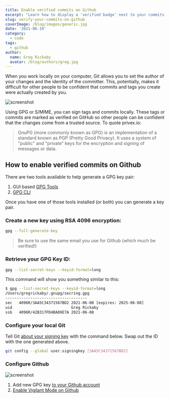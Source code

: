 ```yaml
---
title: Enable verified commits on Github
excerpt: "Learn how to display a 'verified badge' next to your commits on Github."
slug: verify-your-commits-on-github
coverImage: /blog/images/generic.jpg
date: '2021-06-19'
category:
  - code
tags:
  - github
author:
  name: Greg Rickaby
  avatar: /blog/authors/greg.jpg
---
```


When you work locally on your computer, Git allows you to set the author of your changes and the identity of the committer. This, potentially, makes it difficult for other people to be confident that commits and tags you create were actually created by you.

![screenshot](https://dl.dropbox.com/s/tj0srqlijcbgcn0/Screen%20Shot%202021-06-08%20at%2012.32.14.png?dl=0)

Using GPG or S/MIME, you can sign tags and commits locally. These tags or commits are marked as verified on GitHub so other people can be confident that the changes come from a trusted source. To quote privex.io:

> GnuPG (more commonly known as GPG) is an implementation of a standard known as PGP (Pretty Good Privacy). It uses a system of "public" and "private" keys for the encryption and signing of messages or data.

## How to enable verified commits on Github

There are two tools available to help generate a GPG key pair:

1. GUI based [GPG Tools](https://gpgtools.org/)
2. [GPG CLI](https://docs.github.com/en/github/authenticating-to-github/managing-commit-signature-verification/generating-a-new-gpg-key)

Once you have one of those tools installed (or both) you can generate a key pair.

### Create a new key using RSA 4096 encryption:

```bash
gpg --full-generate-key
```

> Be sure to use the same email you use for Github (which much be verified!)

### Retrieve your GPG Key ID:

```bash
gpg --list-secret-keys --keyid-format=long
```

This command will show you something similar to this:

```bash
$ gpg --list-secret-keys --keyid-format=long
/Users/gregrickaby/.gnupg/secring.gpg
------------------------------------
sec   4096R/3AA5C34371567BD2 2021-06-08 [expires: 2025-06-08]
uid                          Greg Rickaby
ssb   4096R/42B317FD4BA89E7A 2021-06-08
```

### Configure your local Git

Tell Git [about your signing key](https://docs.github.com/en/github/authenticating-to-github/managing-commit-signature-verification/telling-git-about-your-signing-key) with the command below. Swap out the ID with the one generated above.

```bash
git config --global user.signingkey [3AA5C34371567BD2]
```

### Configure Github

![screenshot](https://dl.dropbox.com/s/6pyukcyp4g1aish/Screen%20Shot%202021-08-10%20at%202.25.45%20PM.png?dl=0)

1. Add new GPG key [to your Github account](https://docs.github.com/en/github/authenticating-to-github/managing-commit-signature-verification/adding-a-new-gpg-key-to-your-github-account)
2. [Enable Vigilant Mode on Github](https://docs.github.com/en/github/authenticating-to-github/managing-commit-signature-verification/displaying-verification-statuses-for-all-of-your-commits#enabling-vigilant-mode)
